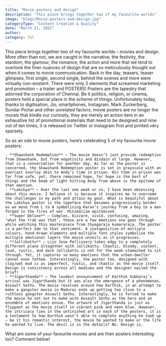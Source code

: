 ```yaml
---
title: "Movie posters and design"
description: "This piece brings together two of my favourite worlds"
image: "blogs/Movie-posters-and-design.jpg"
categoryType: "Content Creation & Quality"
date: "March 21, 2022"
author:
category: fbl
---
```


This piece brings together two of my favourite worlds – movies and design. More often than not, we are caught in the narrative, the festivity, the stardom, the glamour, the romance, the action and more that we tend to overlook the finer nuances of design that are so meticulously thought out when it comes to movie communication. Back in the day, teasers, teaser glimpses, first single, second single, behind the scenes and more were virtually non-existent. There were only 2 elements that screamed marketing and promotion – a trailer and POSTERS! Posters are the tapestry that adorned the corporation of Chennai. Be it politics, religion, or cinema, posters held a special place in the scheme of things. Unfortunately today, thanks to digitisation, Jio, smartphones, Instagram, Mark Zuckerberg, Sundar Pichai and other unrelated factors, movie posters are no longer the murals that kindle our curiosity, they are merely an action item in an exhaustive list of promotional materials that need to be designed and nine out of ten times, it is released on Twitter or Instagram first and printed very sparsely.

So as an ode to movie posters, here’s celebrating 5 of my favourite movie posters:

    - **Shawshank Redemption** – The movie doesn’t just provide redemption from Shawshank, but from negativity and disdain at large. However, that is a conversation for another day. As far as the poster is concerned, the Shawshank Redemption poster is set in grayscale with an overcast overlay akin to Andy’s time in prison. His time in prison was far from safe, yet, there remained hope, for hope is the best of things and the beam of light hitting Andy from above is the epitome of that emotion.
    - **Lakshya** – Over the last one week or so, I have been obsessing about this movie. I believe it is because it inspires me to overcome the challenges in my path and attain my goal. What is beautiful about the Lakshya poster is the typeface that becomes progressively bolder as we move from L to A symbolising Karan’s journey from a boy to a man forged in the fires of war. Minimalism epitomised.
    - **Super Deluxe** – Complex, bizzare, vivid, confusing, amazing, ‘what the frak was that’, these are a few emotions one goes through while watching this masterpiece from thyagaraja kumararaja. The poster is a perfect ode to that sentiment. A juxtaposition of multiple colours, hand-drawn elements and multiple font styles symbolise the multiple emotional layers the movie unveils as it progresses.
    - **Jallikattu** – Lijo Jose Pellissery takes edgy to a completely different plane altogether with Jallikattu. Chaotic, bloody, violent, loud, rustic, and dark Jallikattu is not for the weak-stomached to sit through. Yet, it captures so many emotions that the urban-dweller cannot even fathom. Interestingly, the poster too, designed with clay/wet mud is as imperfect, rustic, and chaotic as the movie itself. Design is consistency across all mediums and the designer nailed the brief!
    - **Jigarthanda** – The loudest announcement of Karthik Subbaraj’s arrival was Jigarthanda but it was also the emergence of a phenomenon, Assault Sethu. The movie revolves around how Karthik, in an attempt to make a gangster movie in Madurai ends up getting too close to a ruthless gangster Assault Sethu. Interestingly, he is forced to make the movie he set out to make with Assault Sethu as the hero and an ensemble of emotions ensue. The artwork of Jigarthanda is just as flippant as the movie itself in vibrant pink and neon blue. However, the intricacy lies in the unfinished art in each of the posters, it is a testament to how Karthik wasn’t able to complete anything he took up – be it his romantic interest, the movie he wanted to make or the life he wanted to live. The devil is in the details? No. Design is.

What are some of your favourite movies and are their posters interesting too? Comment below!
